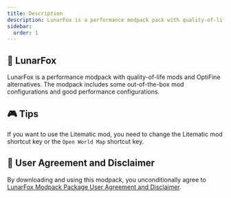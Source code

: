 ```yaml
---
title: Description
description: LunarFox is a performance modpack pack with quality-of-life mods and OptiFine alternatives. The modpack includes some out-of-the-box mod configurations and good performance configurations.
sidebar:
  order: 1
---
```



<LinkCard
  title="Installation"
  description="LunarFox Modpack Installation Guide"
  href="/en/lunarfox/installation"
/>

## 🦊 LunarFox

LunarFox is a performance modpack with quality-of-life mods and OptiFine alternatives. The modpack includes some out-of-the-box mod configurations and good performance configurations.

## 🎮 Tips

If you want to use the Litematic mod, you need to change the Litematic mod shortcut key or the `Open World Map` shortcut key.

## 🧾 User Agreement and Disclaimer

By downloading and using this modpack, you unconditionally agree to [LunarFox Modpack Package User Agreement and Disclaimer](/en/lunarfox/disclaimer).
